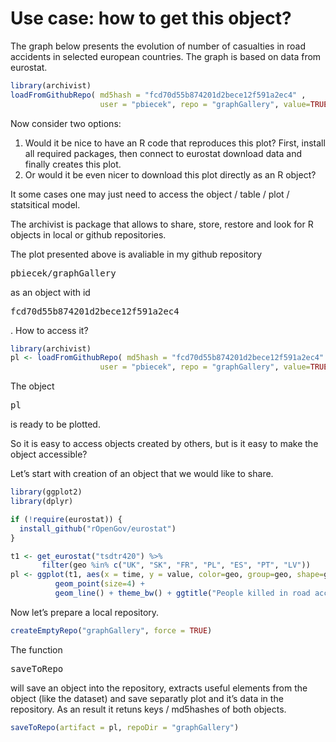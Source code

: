 <!--
%\VignetteEngine{knitr::docco_linear}
%\VignetteIndexEntry{Archivist as an accessibility engine}
-->

# Use case: how to get this object?

The graph below presents the evolution of number of casualties in road accidents in selected european countries. The graph is based on data from eurostat.

```r
library(archivist)
loadFromGithubRepo( md5hash = "fcd70d55b874201d2bece12f591a2ec4" , 
                    user = "pbiecek", repo = "graphGallery", value=TRUE)
```                    

Now consider two options:

1.  Would it be nice to have an R code that reproduces this plot? First, install all required packages, then connect to eurostat download data and finally creates this plot.
2.  Or would it be even nicer to download this plot directly as an R object?

It some cases one may just need to access the object / table / plot / statsitical model.

The archivist is package that allows to share, store, restore and look for R objects in local or github repositories.

The plot presented above is avaliable in my github repository <pre>pbiecek/graphGallery</pre> as an object with id <pre>fcd70d55b874201d2bece12f591a2ec4</pre>. How to access it?

```r
library(archivist)
pl <- loadFromGithubRepo( md5hash = "fcd70d55b874201d2bece12f591a2ec4" , 
                    user = "pbiecek", repo = "graphGallery", value=TRUE)
```

The object <pre>pl</pre> is ready to be plotted.

So it is easy to access objects created by others, but is it easy to make the object accessible?

Let's start with creation of an object that we would like to share.

```r

library(ggplot2)
library(dplyr)

if (!require(eurostat)) {
  install_github("rOpenGov/eurostat")
}

t1 <- get_eurostat("tsdtr420") %>% 
       filter(geo %in% c("UK", "SK", "FR", "PL", "ES", "PT", "LV"))
pl <- ggplot(t1, aes(x = time, y = value, color=geo, group=geo, shape=geo)) +
          geom_point(size=4) + 
          geom_line() + theme_bw() + ggtitle("People killed in road accidents")
```

Now let's prepare a local repository.

```r
createEmptyRepo("graphGallery", force = TRUE)
```

The function <pre>saveToRepo</pre> will save an object into the repository, extracts useful elements from the object (like the dataset) and save separatly plot and it's data in the repository. As an result it retuns keys / md5hashes of both objects.

```r
saveToRepo(artifact = pl, repoDir = "graphGallery")
```
